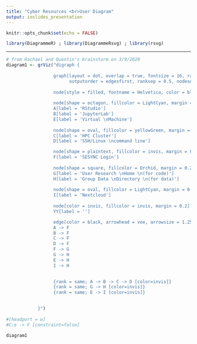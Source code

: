 ```yaml
---
title: "Cyber Resources <br>User Diagram"
output: ioslides_presentation
---
```


```r
knitr::opts_chunk$set(echo = FALSE)

library(DiagrammeR) ; library(DiagrammeRsvg) ; library(rsvg)
```

---

```r
# from Rachael and Quentin's brainstorm on 3/9/2020
diagram1 <- grViz("digraph {
                    
                  graph[layout = dot, overlap = true, fontsize = 16, rankdir = TB,
                        outputorder = edgesfirst, ranksep = 0.5, nodesep = 0.5]
                  
                  node[style = filled, fontname = Helvetica, color = black]
                  
                  node[shape = octagon, fillcolor = LightCyan, margin = 0.2]
                  A[label = 'RStudio']
                  B[label = 'JupyterLab']
                  E[label = 'Virtual \nMachine']
                  
                  node[shape = oval, fillcolor = yellowGreen, margin = 0.2]
                  C[label = 'HPC Cluster']
                  D[label = 'SSH/Linux \ncommand line']

                  node[shape = plaintext, fillcolor = invis, margin = 0.2]
                  F[label = 'SESYNC Login']
                  
                  node[shape = square, fillcolor = Orchid, margin = 0.2]
                  G[label = 'User Research \nHome \n(for code)']
                  H[label = 'Group Data \nDirectory \n(for data)']
                  
                  node[shape = oval, fillcolor = LightCyan, margin = 0.2]
                  I[label = 'Nextcloud']
                  
                  node[color = invis, fillcolor = invis, margin = 0.2]
                  YY[label = '']

                  edge[color = black, arrowhead = vee, arrowsize = 1.25, penwidth = 1.75]
                  A -> F
                  B -> F
                  C -> F
                  D -> F
                  F -> G
                  G -> H
                  E -> H
                  I -> H

                 
                  {rank = same; A -> B -> C -> D [color=invis]}
                  {rank = same; G -> H [color=invis]}
                  {rank = same; E -> I [color=invis]}

    
            }")
   
#[headport = w]
#C:e -> F [constraint=false]
```


```r
diagram1          
```


